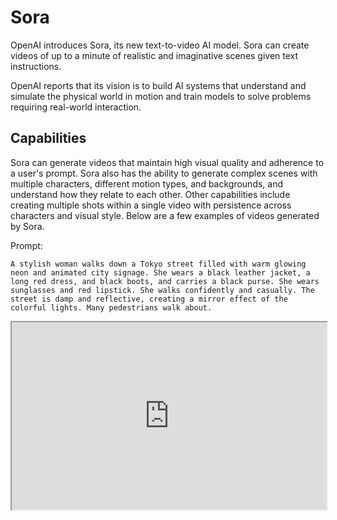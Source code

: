 # Sora


OpenAI introduces Sora, its new text-to-video AI model. Sora can create videos of up to a minute of realistic and imaginative scenes given text instructions. 

OpenAI reports that its vision is to build AI systems that understand and simulate the physical world in motion and train models to solve problems requiring real-world interaction.

## Capabilities

Sora can generate videos that maintain high visual quality and adherence to a user's prompt. Sora also has the ability to generate complex scenes with multiple characters, different motion types, and backgrounds, and understand how they relate to each other. Other capabilities include creating multiple shots within a single video with persistence across characters and visual style. Below are a few examples of videos generated by Sora.

Prompt:
```
A stylish woman walks down a Tokyo street filled with warm glowing neon and animated city signage. She wears a black leather jacket, a long red dress, and black boots, and carries a black purse. She wears sunglasses and red lipstick. She walks confidently and casually. The street is damp and reflective, creating a mirror effect of the colorful lights. Many pedestrians walk about.
```

<Bleed >
  <iframe
    src="https://cdn.openai.com/sora/videos/tokyo-walk.mp4"
    width="100%"
    height="300px"
    title="SWR-States"
  />
</Bleed>

Prompt:

```
A movie trailer featuring the adventures of the 30 year old space man wearing a red wool knitted motorcycle helmet, blue sky, salt desert, cinematic style, shot on 35mm film, vivid colors.
```

<Bleed >
  <iframe
    src="https://cdn.openai.com/sora/videos/mitten-astronaut.mp4"
    width="100%"
    height="300px"
    title="SWR-States"
  />
</Bleed>

*Video source: https://openai.com/sora*

## Methods
Sora is reported to be a diffusion model that can generate entire videos or extend generated videos. It also uses a Transformer architecture leading to scaling performance. Videos and images are represented as patches, similar to tokens in GPT, leading to a unified video generation system that enables higher durations, resolution, and aspect ratios. They use the recaptioning technique used in DALL·E 3 to enable Sora to follow the text instructions more closely. Sora is also able to generate videos from a given image which enables the system to accurately animate the image. 

## Limitations and Safety

The reported limitations of Sora include simulating physics and lack of cause and effect. Spatial details and events described (e.g., camera trajectory) in the prompts are also sometimes misunderstood by Sora. OpenAI reports that they are making Sora available to red teamers and creators to assess harms and capabilities. 

Prompt:

```
A movie trailer featuring the adventures of the 30 year old space man wearing a red wool knitted motorcycle helmet, blue sky, salt desert, cinematic style, shot on 35mm film, vivid colors.
```

<Bleed >
  <iframe
    src="https://cdn.openai.com/sora/videos/backward-jogger.mp4"
    width="100%"
    height="300px"
    title="SWR-States"
  />
</Bleed>

*Video source: https://openai.com/sora*

Find more examples of videos generated by the Sora model here: https://openai.com/sora
